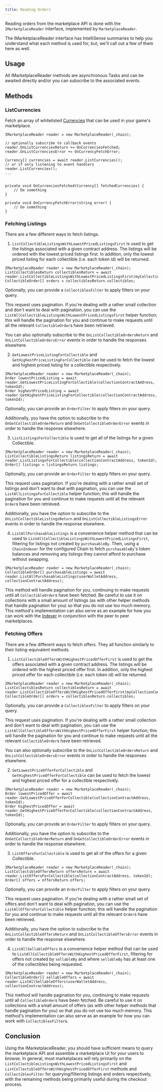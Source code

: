 ```yaml
---
title: Reading Orders
---
```


Reading orders from the marketplace API is done with the `IMarketplaceReader` interface, implemented by `MarketplaceReader`.

The IMarketplaceReader interface has IntelliSense summaries to help you understand what each method is used for, but, we'll call out a few of them here as well.

## Usage

All IMarketplaceReader methods are asynchronous Tasks and can be awaited directly and/or you can subscribe to the associated events.

## Methods

### ListCurrencies

Fetch an array of whitelisted [Currencies](/sdk/unity/monetization/secondary-sales/intro#currencies) that can be used in your game's marketplace.

```
IMarketplaceReader reader = new MarketplaceReader(_chain);

// optionally subscribe to callback events
reader.OnListCurrenciesReturn += OnCurrenciesFetched; 
reader.OnListCurrenciesError += OnCurrencyFetchError;

Currency[] currencies = await reader.ListCurrencies();
// or if only listening to event handlers
reader.ListCurrencies();
...


private void OnCurrenciesFetched(Currency[] fetchedCurrencies) {
    // Do something
}

private void OnCurrencyFetchError(string error) {
    // Do something
}
```

### Fetching Listings

There are a few different ways to fetch listings.

1. `ListCollectibleListingsWithLowestPricedListingsFirst` is used to get the listings associated with a given contract address. The listings will be ordered with the lowest priced listings first. In addition, only the lowest priced listing for each collectible (i.e. each token id) will be returned.

```
IMarketplaceReader reader = new MarketplaceReader(_chain);
ListCollectiblesReturn collectiblesReturn = await reader.ListCollectibleListingsWithLowestPricedListingsFirst(myCollectionContractAddress);
CollectibleOrder[] orders = collectiblesReturn.collectibles;
```
Optionally, you can provide a `CollectiblesFilter` to apply filters on your query.

This request uses pagination. If you're dealing with a rather small collection and don't want to deal with pagination, you can use the `ListAllCollectibleListingsWithLowestPricedListingsFirst` helper function; this will handle the pagination for you and continue to make requests until all the relevant `CollectibleOrder`s have been retrieved.

You can also optionally subscribe to the `OnListCollectibleOrdersReturn` and `OnListCollectibleOrdersError` events in order to handle the responses elsewhere.

2. `GetLowestPriceListingForCollectible` and `GetHighestPriceListingForCollectible` can be used to fetch the lowest and highest priced listing for a collectible respectively.

```
IMarketplaceReader reader = new MarketplaceReader(_chain);
Order lowestPricedListing = await reader.GetLowestPriceListingForCollectible(collectionContractAddress, tokenId);
Order highestPricedListing = await reader.GetHighestPriceListingForCollectible(collectionContractAddress, tokenId);
```
Optionally, you can provide an `OrderFilter` to apply filters on your query.

Additionally, you have the option to subscribe to the `OnGetCollectibleOrderReturn` and `OnGetCollectibleOrderError` events in order to handle the response elsewhere.

3. `ListListingsForCollectible` is used to get all of the listings for a given Collectible.

```
IMarketplaceReader reader = new MarketplaceReader(_chain);
ListCollectibleListingsReturn listingsReturn = await reader.ListListingsForCollectible(collectionContractAddress, tokenId);
Order[] listings = listingsReturn.listings;
```
Optionally, you can provide an `OrderFilter` to apply filters on your query.

This request uses pagination. If you're dealing with a rather small set of listings and don't want to deal with pagination, you can use the `ListAllListingsForCollectible` helper function; this will handle the pagination for you and continue to make requests until all the relevant `Order`s have been retrieved.

Additionally, you have the option to subscribe to the `OnListCollectibleListingsReturn` and `OnListCollectibleListingsError` events in order to handle the response elsewhere.

4. `ListAllPurchasableListings` is a convenience helper method that can be used to `ListAllCollectibleListingsWithLowestPricedListingsFirst`, filtering for listings not created by `purchasableBy`. Then, using a `ChainIndexer` for the configured Chain to fetch `purchasableBy`'s token balances and removing any listings they cannot afford to purchase without swapping.

```
IMarketplaceReader reader = new MarketplaceReader(_chain);
CollectibleOrder[] purchasableListings = await reader.ListAllPurchasableListings(userWalletAddress, collectionContractAddress);
```

This method will handle pagination for you, continuing to make requests until all `CollectibleOrder`s have been fetched. Be careful to use it on collections with a small amount of listings (as with other helper methods that handle pagination for you) so that you do not use too much memory. This method's implementation can also serve as an example for how you can work with the [Indexer](/sdk/unity/power/read-from-blockchain) in conjunction with the peer to peer marketplaces.

### Fetching Offers

There are a few different ways to fetch offers. They all function similarly to their listing-equivalent methods.

1. `ListCollectibleOffersWithHighestPricedOfferFirst` is used to get the offers associated with a given contract address. The listings will be ordered with the highest priced offer first. In addition, only the highest priced offer for each collectible (i.e. each token id) will be returned.

```
IMarketplaceReader reader = new MarketplaceReader(_chain);
ListCollectiblesReturn collectiblesReturn = await reader.ListCollectibleOffersWithHighestPricedOfferFirst(myCollectionContractAddress);
CollectibleOrder[] orders = collectiblesReturn.collectibles;
```
Optionally, you can provide a `CollectiblesFilter` to apply filters on your query.

This request uses pagination. If you're dealing with a rather small collection and don't want to deal with pagination, you can use the `ListAllCollectibleOffersWithHighestPricedOfferFirst` helper function; this will handle the pagination for you and continue to make requests until all the relevant `CollectibleOrder`s have been retrieved.

You can also optionally subscribe to the `OnListCollectibleOrdersReturn` and `OnListCollectibleOrdersError` events in order to handle the responses elsewhere.

2. `GetLowestPriceOfferForCollectible` and `GetHighestPriceOfferForCollectible` can be used to fetch the lowest and highest priced offer for a collectible respectively.

```
IMarketplaceReader reader = new MarketplaceReader(_chain);
Order lowestPricedOffer = await reader.GetLowestPriceOfferForCollectible(collectionContractAddress, tokenId);
Order highestPricedOffer = await reader.GetHighestPriceOfferForCollectible(collectionContractAddress, tokenId);
```
Optionally, you can provide an `OrderFilter` to apply filters on your query.

Additionally, you have the option to subscribe to the `OnGetCollectibleOrderReturn` and `OnGetCollectibleOrderError` events in order to handle the response elsewhere.

3. `ListOffersForCollectible` is used to get all of the offers for a given Collectible.

```
IMarketplaceReader reader = new MarketplaceReader(_chain);
ListCollectibleOffersReturn offersReturn = await reader.ListOffersForCollectible(collectionContractAddress, tokenId);
Order[] offers = offersReturn.offers;
```
Optionally, you can provide an `OrderFilter` to apply filters on your query.

This request uses pagination. If you're dealing with a rather small set of offers and don't want to deal with pagination, you can use the `ListAllOffersForCollectible` helper function; this will handle the pagination for you and continue to make requests until all the relevant `Order`s have been retrieved.

Additionally, you have the option to subscribe to the `OnListCollectibleOffersReturn` and `OnListCollectibleOffersError` events in order to handle the response elsewhere.

4. `ListAllSellableOffers` is a convenience helper method that can be used to `ListAllCollectibleOffersWithHighestPricedOfferFirst`, filtering for offers not created by `sellableBy` and where `sellableBy` has at least one of the collectibles being requested.

```
IMarketplaceReader reader = new MarketplaceReader(_chain);
CollectibleOrder[] sellableOffers = await reader.ListAllSellableOffers(userWalletAddress, collectionContractAddress);
```

This method will handle pagination for you, continuing to make requests until all `CollectibleOrder`s have been fetched. Be careful to use it on collections with a small amount of offers (as with other helper methods that handle pagination for you) so that you do not use too much memory. This method's implementation can also serve as an example for how you can work with `CollectiblesFilter`s.

## Conclusion

Using the IMarketplaceReader, you should have sufficient means to query the marketplace API and assemble a marketplace UI for your users to browse. In general, most marketplaces will rely primarily on the `ListCollectibleListingsWithLowestPricedListingsFirst` and `ListCollectibleOffersWithHighestPricedOfferFirst` methods and `CollectiblesFilter` for querying/filtering listings and orders respectively, with the remaining methods being primarily useful during the checkout process.
